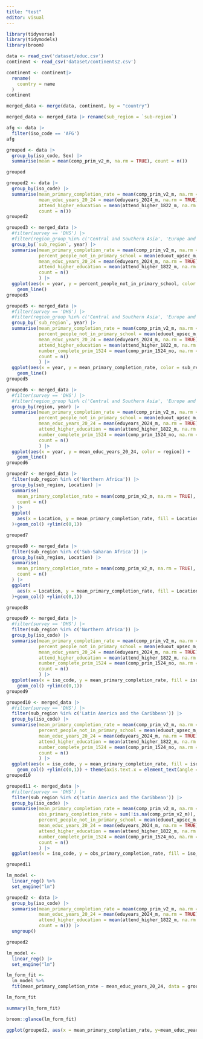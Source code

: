 ```yaml
---
title: "test"
editor: visual
---
```


```r
library(tidyverse)
library(tidymodels)
library(broom)
```

```r
data <- read_csv('dataset/educ.csv')
continent <- read_csv('dataset/continents2.csv')
```

```r
continent <- continent|>
  rename(
    country = name
  )
continent

merged_data <- merge(data, continent, by = "country")

merged_data <- merged_data |> rename(sub_region = `sub-region`)

```

```r
afg <- data |>
  filter(iso_code == 'AFG')
afg
```

```r
grouped <- data |>
  group_by(iso_code, Sex) |>
  summarise(mean = mean(comp_prim_v2_m, na.rm = TRUE), count = n())

grouped


```

```r
grouped2 <- data |>
  group_by(iso_code) |>
  summarise(mean_primary_completion_rate = mean(comp_prim_v2_m, na.rm = TRUE),
            mean_educ_years_20_24 = mean(eduyears_2024_m, na.rm = TRUE),
            attend_higher_education = mean(attend_higher_1822_m, na.rm = TRUE),
            count = n())
grouped2
```

```r
grouped3 <- merged_data |>
  #filter(survey == 'DHS') |>
  #filter(region_group %in% c('Central and Southern Asia', 'Europe and Northern America', 'Sub-Saharan Africa')) |>
  group_by(`sub_region`, year) |>
  summarise(mean_primary_completion_rate = mean(comp_prim_v2_m, na.rm = TRUE),
            percent_people_not_in_primary_school = mean(eduout_upsec_m, na.rm = TRUE),
            mean_educ_years_20_24 = mean(eduyears_2024_m, na.rm = TRUE),
            attend_higher_education = mean(attend_higher_1822_m, na.rm = TRUE),
            count = n()
            ) |>
  ggplot(aes(x = year, y = percent_people_not_in_primary_school, color = sub_region)) +
    geom_line()
grouped3
```

```r
grouped5 <- merged_data |>
  #filter(survey == 'DHS') |>
  #filter(region_group %in% c('Central and Southern Asia', 'Europe and Northern America', 'Sub-Saharan Africa')) |>
  group_by(`sub_region`, year) |>
  summarise(mean_primary_completion_rate = mean(comp_prim_v2_m, na.rm = TRUE),
            percent_people_not_in_primary_school = mean(eduout_upsec_m, na.rm = TRUE),
            mean_educ_years_20_24 = mean(eduyears_2024_m, na.rm = TRUE),
            attend_higher_education = mean(attend_higher_1822_m, na.rm = TRUE),
            number_complete_prim_1524 = mean(comp_prim_1524_no, na.rm = TRUE),
            count = n()
            ) |>
  ggplot(aes(x = year, y = mean_primary_completion_rate, color = sub_region)) +
    geom_line()
grouped5
```

```r
grouped6 <- merged_data |>
  #filter(survey == 'DHS') |>
  #filter(region_group %in% c('Central and Southern Asia', 'Europe and Northern America', 'Sub-Saharan Africa')) |>
  group_by(region, year) |>
  summarise(mean_primary_completion_rate = mean(comp_prim_v2_m, na.rm = TRUE),
            percent_people_not_in_primary_school = mean(eduout_upsec_m, na.rm = TRUE),
            mean_educ_years_20_24 = mean(eduyears_2024_m, na.rm = TRUE),
            attend_higher_education = mean(attend_higher_1822_m, na.rm = TRUE),
            number_complete_prim_1524 = mean(comp_prim_1524_no, na.rm = TRUE),
            count = n()
            ) |>
  ggplot(aes(x = year, y = mean_educ_years_20_24, color = region)) +
    geom_line()
grouped6
```

```r
grouped7 <- merged_data |>
  filter(sub_region %in% c('Northern Africa')) |>
  group_by(sub_region, Location) |>
  summarise(
    mean_primary_completion_rate = mean(comp_prim_v2_m, na.rm = TRUE),
    count = n()
  ) |>
  ggplot(
    aes(x = Location, y = mean_primary_completion_rate, fill = Location) 
  )+geom_col() +ylim(c(0,1))

grouped7
```

```r
grouped8 <- merged_data |>
  filter(sub_region %in% c('Sub-Saharan Africa')) |>
  group_by(sub_region, Location) |>
  summarise(
    mean_primary_completion_rate = mean(comp_prim_v2_m, na.rm = TRUE),
    count = n()
  ) |>
  ggplot(
    aes(x = Location, y = mean_primary_completion_rate, fill = Location) 
  )+geom_col() +ylim(c(0,1))

grouped8
```

```r
grouped9 <- merged_data |>
  #filter(survey == 'DHS') |>
  filter(sub_region %in% c('Northern Africa')) |>
  group_by(iso_code) |>
  summarise(mean_primary_completion_rate = mean(comp_prim_v2_m, na.rm = TRUE),
            percent_people_not_in_primary_school = mean(eduout_upsec_m, na.rm = TRUE),
            mean_educ_years_20_24 = mean(eduyears_2024_m, na.rm = TRUE),
            attend_higher_education = mean(attend_higher_1822_m, na.rm = TRUE),
            number_complete_prim_1524 = mean(comp_prim_1524_no, na.rm = TRUE),
            count = n()
            ) |>
  ggplot(aes(x = iso_code, y = mean_primary_completion_rate, fill = iso_code)) +
    geom_col() +ylim(c(0,1))
grouped9
```

```r
grouped10 <- merged_data |>
  #filter(survey == 'DHS') |>
  filter(sub_region %in% c('Latin America and the Caribbean')) |>
  group_by(iso_code) |>
  summarise(mean_primary_completion_rate = mean(comp_prim_v2_m, na.rm = TRUE),
            percent_people_not_in_primary_school = mean(eduout_upsec_m, na.rm = TRUE),
            mean_educ_years_20_24 = mean(eduyears_2024_m, na.rm = TRUE),
            attend_higher_education = mean(attend_higher_1822_m, na.rm = TRUE),
            number_complete_prim_1524 = mean(comp_prim_1524_no, na.rm = TRUE),
            count = n()
            ) |>
  ggplot(aes(x = iso_code, y = mean_primary_completion_rate, fill = iso_code)) +
    geom_col() +ylim(c(0,1)) + theme(axis.text.x = element_text(angle = 45, hjust = 1))
grouped10
```

```r
grouped11 <- merged_data |>
  #filter(survey == 'DHS') |>
  filter(sub_region %in% c('Latin America and the Caribbean')) |>
  group_by(iso_code) |>
  summarise(mean_primary_completion_rate = mean(comp_prim_v2_m, na.rm = TRUE),
            obs_primary_completion_rate = sum(!is.na(comp_prim_v2_m)),
            percent_people_not_in_primary_school = mean(eduout_upsec_m, na.rm = TRUE),
            mean_educ_years_20_24 = mean(eduyears_2024_m, na.rm = TRUE),
            attend_higher_education = mean(attend_higher_1822_m, na.rm = TRUE),
            number_complete_prim_1524 = mean(comp_prim_1524_no, na.rm = TRUE),
            count = n()
            ) |>
  ggplot(aes(x = iso_code, y = obs_primary_completion_rate, fill = iso_code)) + geom_col() + theme(axis.text.x = element_text(angle = 45, hjust = 1))

grouped11
```

```r
lm_model <- 
  linear_reg() %>% 
  set_engine("lm")

grouped2 <- data |>
  group_by(iso_code) |>
  summarise(mean_primary_completion_rate = mean(comp_prim_v2_m, na.rm = TRUE),
            mean_educ_years_20_24 = mean(eduyears_2024_m, na.rm = TRUE),
            attend_higher_education = mean(attend_higher_1822_m, na.rm = TRUE),
            count = n()) |>
  ungroup()

grouped2

```

```r
lm_model <- 
  linear_reg() |> 
  set_engine("lm")

lm_form_fit <- 
  lm_model %>% 
  fit(mean_primary_completion_rate ~ mean_educ_years_20_24, data = grouped2)

lm_form_fit
```

```r
summary(lm_form_fit)
```

```r
broom::glance(lm_form_fit)
```

```r
ggplot(grouped2, aes(x = mean_primary_completion_rate, y=mean_educ_years_20_24)) + geom_point()
```
